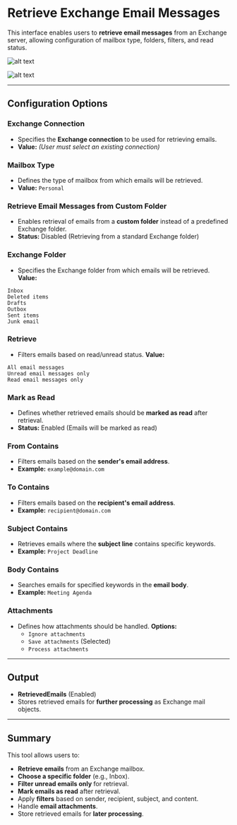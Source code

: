 # Retrieve Exchange Email Messages

This interface enables users to **retrieve email messages** from an Exchange server, allowing configuration of mailbox type, folders, filters, and read status.

![alt text](../../../assets/exchange-server/retrieve-exchange-email-messages1.png)

![alt text](../../../assets/exchange-server/retrieve-exchange-email-messages2.png)

---

## Configuration Options

### Exchange Connection
- Specifies the **Exchange connection** to be used for retrieving emails.
- **Value:** _(User must select an existing connection)_

### Mailbox Type
- Defines the type of mailbox from which emails will be retrieved.
- **Value:** `Personal`

### Retrieve Email Messages from Custom Folder
- Enables retrieval of emails from a **custom folder** instead of a predefined Exchange folder.
- **Status:** Disabled (Retrieving from a standard Exchange folder)

### Exchange Folder
- Specifies the Exchange folder from which emails will be retrieved.
**Value:**
```plaintext
Inbox
Deleted items
Drafts
Outbox
Sent items
Junk email
```

### Retrieve
- Filters emails based on read/unread status.
**Value:**
```plaintext
All email messages
Unread email messages only
Read email messages only
```

### Mark as Read
- Defines whether retrieved emails should be **marked as read** after retrieval.
- **Status:** Enabled (Emails will be marked as read)

### From Contains
- Filters emails based on the **sender's email address**.
- **Example:** `example@domain.com`

### To Contains
- Filters emails based on the **recipient's email address**.
- **Example:** `recipient@domain.com`

### Subject Contains
- Retrieves emails where the **subject line** contains specific keywords.
- **Example:** `Project Deadline`

### Body Contains
- Searches emails for specified keywords in the **email body**.
- **Example:** `Meeting Agenda`

### Attachments
- Defines how attachments should be handled.
**Options:**
  - `Ignore attachments`
  - `Save attachments` (Selected)
  - `Process attachments`

---

## Output
- **RetrievedEmails** (Enabled)
- Stores retrieved emails for **further processing** as Exchange mail objects.

---

## Summary
This tool allows users to:
- **Retrieve emails** from an Exchange mailbox.
- **Choose a specific folder** (e.g., Inbox).
- **Filter unread emails only** for retrieval.
- **Mark emails as read** after retrieval.
- Apply **filters** based on sender, recipient, subject, and content.
- Handle **email attachments**.
- Store retrieved emails for **later processing**.